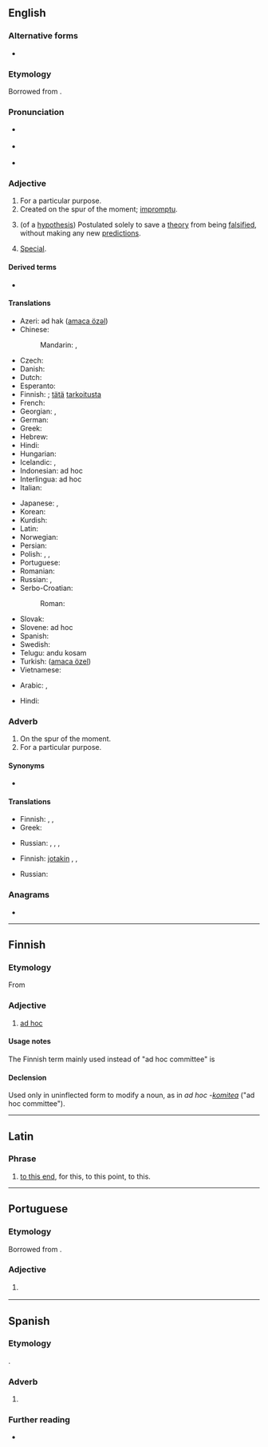 {{also|adhoc|ad-hoc}}
==English==
{{wikipedia|Ad hoc}}
{{wikipedia|Ad hoc hypothesis}}

===Alternative forms===
* {{l|en|ad-hoc}}

===Etymology===
Borrowed from {{bor|en|NL.|ad hoc||for this|notext=1}}.

===Pronunciation===
* {{a|RP}} {{IPA|/ˌæd ˈhɒk/|lang=en}}
* {{a|GA}} {{IPA|/ˌæd ˈhɑk/|/ˌæd ˈhɔk/|lang=en}}
* {{audio|en-us-ad hoc.ogg|Audio (US)|lang=en}}

===Adjective===
{{en-adj}}

# For a particular purpose.
# Created on the spur of the moment; [[impromptu]].
# {{lb|en|science}} (of a [[hypothesis]]) Postulated solely to save a [[theory]] from being [[falsify|falsified]], without making any new [[prediction|predictions]].
# [[special|Special]].

====Derived terms====
* {{l|en|adhocracy}}

====Translations====
{{trans-top|for this particular purpose}}
* Azeri: әd hak ([[amaca özәl]])
* Chinese:
*: Mandarin: {{t+|cmn|臨時|sc=Hani}}, {{t+|cmn|临时|tr=línshí|sc=Hani}}
* Czech: {{t+|cs|ad hoc}}
* Danish: {{t|da|ad hoc}}
* Dutch: {{t+|nl|ad hoc}}
* Esperanto: {{t|eo|specialcela}}
* Finnish: {{t+|fi|ad hoc}}; [[tämä#Finnish|tätä]] [[tarkoitus#Finnish|tarkoitusta]] {{t+|fi|varten}}
* French: {{t+|fr|ad hoc}}
* Georgian: {{t|ka|სპეციალური}}, {{t|ka|საგანგებო}}
* German: {{t+|de|ad hoc}}
* Greek: {{t+|el|επί τούτω}}
* Hebrew: {{t+|he|אד הוק}}
* Hindi: {{t+|hi|तदर्थ|tr=tadarth|sc=Deva}}
* Hungarian: {{t|hu|ad hoc}}
* Icelandic: {{t|is|sértækur|m}}, {{t|is|sérsniðinn|m}}
* Indonesian: ad hoc
* Interlingua: ad hoc
* Italian: {{t+|it|ad hoc}}
{{trans-mid}}
* Japanese: {{t+|ja|臨時|tr=rinji}}, {{t|ja|このために|tr=kono tame ni}} {{qualifier|literally}}
* Korean: {{t+|ko|임시}}
* Kurdish: {{t|ku|taybeti}}
* Latin: {{t|la|ad hoc}}
* Norwegian: {{t+|no|ad hoc}}
* Persian: {{t+|fa|ویژه}}
* Polish: {{t+|pl|ad hoc}}, {{t|pl|dla tego}}, {{t+|pl|doraźny|m}}
* Portuguese: {{t+|pt|ad hoc}}
* Romanian: {{t|ro|ad hoc}}
* Russian: {{t+|ru|специа́льный}}, {{t+|ru|ад хок|m|tr=ad khok}} {{qualifier|rare}}
* Serbo-Croatian:
*: Roman: {{t|sh|ad hoc}}
* Slovak: {{t|sk|ad hoc}}
* Slovene: ad hoc
* Spanish: {{t+|es|ad hoc}}
* Swedish: {{t+|sv|ad hoc}}
* Telugu: andu kosam
* Turkish: {{t+|tr|ad hoc}} ([[amaca özel]])
* Vietnamese: {{t|vi|đặc ứng}}
{{trans-bottom}}

{{trans-see|special}}

{{trans-see|impromptu}}

{{checktrans-top}}
* Arabic: {{l|ar|حصري}}, {{t-check|ar|حصريا}}
{{trans-mid}}
* Hindi: {{t-check|hi|ज़रुरत के हिसाब से|tr=zarūrat ke hisāb se}}
{{trans-bottom}}

===Adverb===
{{en-adv}}

# On the spur of the moment.
# For a particular purpose.

====Synonyms====
* {{l|en|ad hocly}}

====Translations====
{{trans-top|on the spur of the moment}}
* Finnish: {{t|fi|noin vain}}, {{t|fi|siitä vain}}, {{t|fi|tuosta vain}}
* Greek: {{t+|el|αυτοσχεδίως|sc=Grek}}
{{trans-mid}}
* Russian: {{t+|ru|спонта́нно}}, {{t+|ru|непроду́манно}}, {{t+|ru|произво́льно}}, {{t+|ru|случа́йно}}
{{trans-bottom}}

{{trans-top|for a particular purpose}}
* Finnish: [[jotakin#Finnish|jotakin]] {{t+|fi|varten}}, {{t|fi|nimenomaisesti}}, {{t+|fi|varta vasten}}
{{trans-mid}}
* Russian: {{t+|ru|специа́льно}}
{{trans-bottom}}

===Anagrams===
* {{anagrams|en|choad|choda}}

----

==Finnish==

===Etymology===
From {{etyl|la|fi}}

===Adjective===
{{fi-adj|-}}

# {{lb|fi|rare}} [[ad hoc]] {{gloss|for a particular purpose}}

====Usage notes====
The Finnish term mainly used instead of "ad hoc committee" is {{m|fi|työryhmä}}

====Declension====
Used only in uninflected form to modify a noun, as in ''ad hoc -[[komitea]]'' ("ad hoc committee").

----

==Latin==

===Phrase===
{{head|la|phrase}}

# [[to this end]], for this, to this point, to this.

----

==Portuguese==

===Etymology===
Borrowed from {{bor|pt|la|ad hoc|notext=1}}.

===Adjective===
{{pt-adj|-}}

# {{l|en|ad hoc}} {{gloss|created for a particular purpose}}

----

==Spanish==

===Etymology===
{{bor|es|la|ad hoc|withtext=1}}.

===Adverb===
{{es-adv}}

# {{l|en|ad hoc}} {{gloss|for this particular purpose}}

===Further reading===
* {{R:DRAE 2001}}